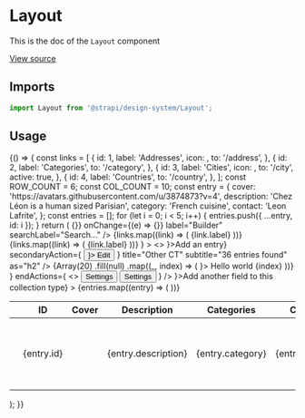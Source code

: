<!--- Layout.stories.mdx --->


<Meta title="Design System/Components/Layout" component={Layout} />

# Layout

This is the doc of the `Layout` component

[View source](https://github.com/strapi/design-system/tree/develop/packages/strapi-design-system/src/Layout)

## Imports

```js
import Layout from '@strapi/design-system/Layout';
```

## Usage

<Canvas>
  <Story name="base" parameters={{ layout: 'fullscreen' }}>
    {() => {
      const links = [
        {
          id: 1,
          label: 'Addresses',
          icon: <ExclamationMarkCircle />,
          to: '/address',
        },
        {
          id: 2,
          label: 'Categories',
          to: '/category',
        },
        {
          id: 3,
          label: 'Cities',
          icon: <Apps />,
          to: '/city',
          active: true,
        },
        {
          id: 4,
          label: 'Countries',
          to: '/country',
        },
      ];
      const ROW_COUNT = 6;
      const COL_COUNT = 10;
      const entry = {
        cover: 'https://avatars.githubusercontent.com/u/3874873?v=4',
        description: 'Chez Léon is a human sized Parisian',
        category: 'French cuisine',
        contact: 'Leon Lafrite',
      };
      const entries = [];
      for (let i = 0; i < 5; i++) {
        entries.push({ ...entry, id: i });
      }
      return (
        <Box background="neutral100">
          <Layout
            sideNav={
              <SubNav ariaLabel="Builder sub nav">
                <SubNavHeader
                  searchable
                  value={''}
                  onClear={() => {}}
                  onChange={(e) => {}}
                  label="Builder"
                  searchLabel="Search..."
                />
                <SubNavSections>
                  <SubNavSection label="Collection Type" collapsable badgeLabel={links.length.toString()}>
                    {links.map((link) => (
                      <SubNavLink to={link.to} active={link.active} key={link.id}>
                        {link.label}
                      </SubNavLink>
                    ))}
                  </SubNavSection>
                  <SubNavSection label="Single Type" collapsable badgeLabel={links.length.toString()}>
                    <SubNavLinkSection label="Default">
                      {links.map((link) => (
                        <SubNavLink to={link.to} key={link.id}>
                          {link.label}
                        </SubNavLink>
                      ))}
                    </SubNavLinkSection>
                  </SubNavSection>
                </SubNavSections>
              </SubNav>
            }
          >
            <>
              <HeaderLayout
                primaryAction={<Button startIcon={<Plus />}>Add an entry</Button>}
                secondaryAction={
                  <Button variant="tertiary" startIcon={<Pencil />}>
                    Edit
                  </Button>
                }
                title="Other CT"
                subtitle="36 entries found"
                as="h2"
              />
              <ActionLayout
                startActions={
                  <>
                    {Array(20)
                      .fill(null)
                      .map((_, index) => (
                        <Box paddingTop={2}>
                          <Tag key={index} icon={<Plus aria-hidden={true} />}>
                            Hello world {index}
                          </Tag>
                        </Box>
                      ))}
                  </>
                }
                endActions={
                  <>
                    <Button size="M" variant="tertiary">
                      Settings
                    </Button>
                    <Button size="M" variant="tertiary">
                      Settings
                    </Button>
                  </>
                }
              />
              <ContentLayout>
                <Table
                  colCount={COL_COUNT}
                  rowCount={ROW_COUNT}
                  footer={<TFooter icon={<Plus />}>Add another field to this collection type</TFooter>}
                >
                  <Thead>
                    <Tr>
                      <Th>
                        <BaseCheckbox aria-label="Select all entries" />
                      </Th>
                      <Th>
                        <Typography variant="sigma">ID</Typography>
                      </Th>
                      <Th>
                        <Typography variant="sigma">Cover</Typography>
                      </Th>
                      <Th>
                        <Typography variant="sigma">Description</Typography>
                      </Th>
                      <Th>
                        <Typography variant="sigma">Categories</Typography>
                      </Th>
                      <Th>
                        <Typography variant="sigma">Contact</Typography>
                      </Th>
                      <Th>More</Th>
                      <Th>More</Th>
                      <Th>More</Th>
                      <Th>
                        <VisuallyHidden>Actions</VisuallyHidden>
                      </Th>
                    </Tr>
                  </Thead>
                  <Tbody>
                    {entries.map((entry) => (
                      <Tr key={entry.id}>
                        <Td>
                          <BaseCheckbox aria-label={`Select ${entry.contact}`} />
                        </Td>
                        <Td>
                          <Typography textColor="neutral800">{entry.id}</Typography>
                        </Td>
                        <Td>
                          <Avatar src={entry.cover} alt={entry.contact} />
                        </Td>
                        <Td>
                          <Typography textColor="neutral800">{entry.description}</Typography>
                        </Td>
                        <Td>
                          <Typography textColor="neutral800">{entry.category}</Typography>
                        </Td>
                        <Td>
                          <Typography textColor="neutral800">{entry.contact}</Typography>
                        </Td>
                        <Td>
                          <Typography textColor="neutral800">{entry.description}</Typography>
                        </Td>
                        <Td>
                          <Typography textColor="neutral800">{entry.description}</Typography>
                        </Td>
                        <Td>
                          <Typography textColor="neutral800">{entry.description}</Typography>
                        </Td>
                        <Td>
                          <Flex>
                            <IconButton onClick={() => console.log('edit')} label="Edit" icon={<Pencil />} />
                            <Box paddingLeft={1}>
                              <IconButton onClick={() => console.log('edit')} label="Delete" icon={<Trash />} />
                            </Box>
                          </Flex>
                        </Td>
                      </Tr>
                    ))}
                  </Tbody>
                </Table>
              </ContentLayout>
            </>
          </Layout>
        </Box>
      );
    }}
  </Story>
</Canvas>
